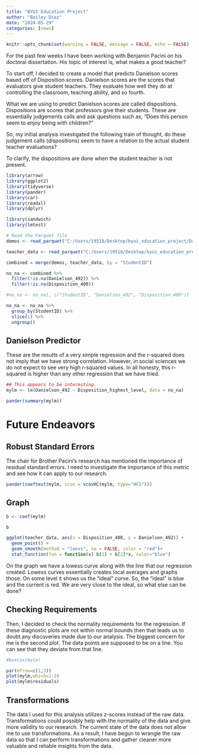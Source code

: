 ```yaml
---
title: "BYUI Education Project"
author: "Bailey Diaz"
date: "2024-05-29"
categories: [news]
---
```


```r
knitr::opts_chunk$set(warning = FALSE, message = FALSE, echo = FALSE) 
```

For the past few weeks I have been working with Benjamin Pacini on his doctoral dissertation.  His topic of interest is, what makes a good teacher?  

To start off, I decided to create a model that predicts Danielson scores based off of Disposition scores.  Danielson scores are the scores that evaluators give student teachers.  They evaluate how well they do at controlling the classroom, teaching ability, and so fourth.  

What we are using to predict Danielson scores are called dispositions.  Dispositions are scores that professors give their students.  These are essentially judgements calls and ask questions such as, "Does this person seem to enjoy being with children?"

So, my initial analysis investigated the following train of thought, do these judgement calls (dispositions) seem to have a relation to the actual student teacher evaluations? 

To clarify, the dispositions are done when the student teacher is not present.  

```r
library(arrow)
library(ggplot2)
library(tidyverse)
library(pander)
library(car)
library(readxl)
library(dplyr)

library(sandwich)
library(lmtest)

```


```r
# Read the Parquet file
demos <- read_parquet("C:/Users/19518/Desktop/byui_education_project/Data/demographics.parquet")

teacher_data <- read_parquet("C:/Users/19518/Desktop/byui_education_project/Data/All_teacher_info.parquet")

combined = merge(demos, teacher_data, by = "StudentID")

no_na <- combined %>%
  filter(!is.na(Danielson_492)) %>% 
  filter(!is.na(Disposition_400))

#no_na <- no_na[, c("StudentID", "Danielson_492", "Disposition_400")]

no_na <- no_na %>%
  group_by(StudentID) %>%
  slice(1) %>%
  ungroup()

```

## Danielson Predictor

These are the results of a very simple regression and the r-squared does not imply that we have strong correlation.  However, in social sciences we do not expect to see very high r-squared values.  In all honesty, this r-squared is higher than any other regression that we have tried.  

```r
## This appears to be interesting.  
mylm <- lm(Danielson_492 ~ Disposition_highest_level, data = no_na)

pander(summary(mylm))

```


# Future Endeavors

## Robust Standard Errors
The chair for Brother Pacini's research has mentioned the importance of residual standard errors. I need to investigate the importance of this metric and see how it can apply to our research. 
```r
pander(coeftest(mylm, vcov = vcovHC(mylm, type="HC1")))
```


## Graph

```r
b <- coef(mylm)

b

ggplot(teacher_data, aes(x = Disposition_400, y = Danielson_492)) +
  geom_point() +
  geom_smooth(method = "loess", se = FALSE, color = "red")+
  stat_function(fun = function(x) b[1] + b[2]*x, color="blue") 
```
 On the graph we have a lowess curve along with the line that our regression created.  Lowess curves essentially creates local averages and graphs those.  On some level it shows us the "ideal" curve.  So, the "ideal" is blue and the current is red.  We are very close to the ideal, so what else can be done?

## Checking Requirements

Then, I decided to check the normality requirements for the regression. If these diagnostic plots are not within normal bounds then that leads us to doubt any discoveries made due to our analysis.  The biggest concern for me is the second plot.  The data points are supposed to be on a line.  You can see that they deviate from that line.  

```r

#boxCox(mylm)

par(mfrow=c(1,3))
plot(mylm,which=1:2)
plot(mylm$residuals)
```

## Transformations

The data I used for this analysis utilizes z-scores instead of the raw data.  Transformations could possibly help with the normality of the data and give more validity to our research. The current state of the data does not allow me to use transformations. As a result, I have begun to wrangle the raw data so that I can perform transformations and gather cleaner more valuable and reliable insights from the data.   